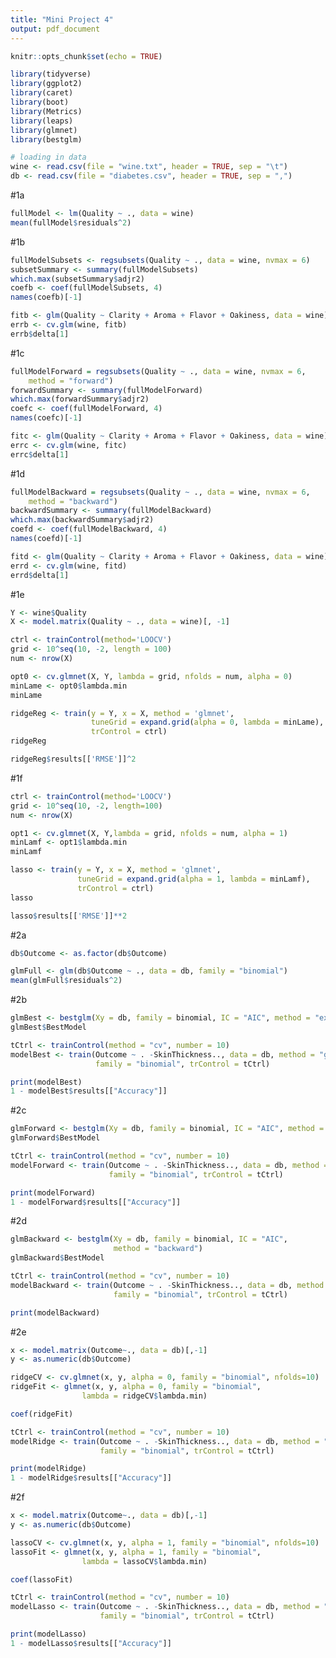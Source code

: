```yaml
---
title: "Mini Project 4"
output: pdf_document
---
```


```r
knitr::opts_chunk$set(echo = TRUE)
```

```r
library(tidyverse)
library(ggplot2)
library(caret)
library(boot)
library(Metrics)
library(leaps)
library(glmnet)
library(bestglm)
```

```r
# loading in data
wine <- read.csv(file = "wine.txt", header = TRUE, sep = "\t")
db <- read.csv(file = "diabetes.csv", header = TRUE, sep = ",")
```

#1a
```r
fullModel <- lm(Quality ~ ., data = wine)
mean(fullModel$residuals^2)
```

#1b
```r
fullModelSubsets <- regsubsets(Quality ~ ., data = wine, nvmax = 6)
subsetSummary <- summary(fullModelSubsets)
which.max(subsetSummary$adjr2)
coefb <- coef(fullModelSubsets, 4)
names(coefb)[-1]

fitb <- glm(Quality ~ Clarity + Aroma + Flavor + Oakiness, data = wine)
errb <- cv.glm(wine, fitb)
errb$delta[1]
```

#1c
```r
fullModelForward = regsubsets(Quality ~ ., data = wine, nvmax = 6, 
	method = "forward")
forwardSummary <- summary(fullModelForward)
which.max(forwardSummary$adjr2)
coefc <- coef(fullModelForward, 4)
names(coefc)[-1]

fitc <- glm(Quality ~ Clarity + Aroma + Flavor + Oakiness, data = wine)
errc <- cv.glm(wine, fitc)
errc$delta[1]
```

#1d
```r
fullModelBackward = regsubsets(Quality ~ ., data = wine, nvmax = 6, 
	method = "backward")
backwardSummary <- summary(fullModelBackward)
which.max(backwardSummary$adjr2)
coefd <- coef(fullModelBackward, 4)
names(coefd)[-1]

fitd <- glm(Quality ~ Clarity + Aroma + Flavor + Oakiness, data = wine)
errd <- cv.glm(wine, fitd)
errd$delta[1]
```

#1e
```r
Y <- wine$Quality
X <- model.matrix(Quality ~ ., data = wine)[, -1]

ctrl <- trainControl(method='LOOCV')
grid <- 10^seq(10, -2, length = 100)
num <- nrow(X)

opt0 <- cv.glmnet(X, Y, lambda = grid, nfolds = num, alpha = 0)
minLame <- opt0$lambda.min
minLame

ridgeReg <- train(y = Y, x = X, method = 'glmnet', 
                  tuneGrid = expand.grid(alpha = 0, lambda = minLame), 
                  trControl = ctrl)
ridgeReg

ridgeReg$results[['RMSE']]^2
```

#1f
```r
ctrl <- trainControl(method='LOOCV')
grid <- 10^seq(10, -2, length=100)
num <- nrow(X)

opt1 <- cv.glmnet(X, Y,lambda = grid, nfolds = num, alpha = 1)
minLamf <- opt1$lambda.min
minLamf

lasso <- train(y = Y, x = X, method = 'glmnet', 
               tuneGrid = expand.grid(alpha = 1, lambda = minLamf), 
               trControl = ctrl)
lasso

lasso$results[['RMSE']]**2
```

#2a
```r
db$Outcome <- as.factor(db$Outcome)

glmFull <- glm(db$Outcome ~ ., data = db, family = "binomial")
mean(glmFull$residuals^2)
```

#2b
```r
glmBest <- bestglm(Xy = db, family = binomial, IC = "AIC", method = "exhaustive")
glmBest$BestModel

tCtrl <- trainControl(method = "cv", number = 10)
modelBest <- train(Outcome ~ . -SkinThickness.., data = db, method = "glm", 
                   family = "binomial", trControl = tCtrl)

print(modelBest)
1 - modelBest$results[["Accuracy"]]
```

#2c
```r
glmForward <- bestglm(Xy = db, family = binomial, IC = "AIC", method = "forward")
glmForward$BestModel

tCtrl <- trainControl(method = "cv", number = 10)
modelForward <- train(Outcome ~ . -SkinThickness.., data = db, method = "glm", 
                      family = "binomial", trControl = tCtrl)

print(modelForward)
1 - modelForward$results[["Accuracy"]]
```

#2d
```r
glmBackward <- bestglm(Xy = db, family = binomial, IC = "AIC", 
                       method = "backward")
glmBackward$BestModel

tCtrl <- trainControl(method = "cv", number = 10)
modelBackward <- train(Outcome ~ . -SkinThickness.., data = db, method = "glm", 
                       family = "binomial", trControl = tCtrl)

print(modelBackward)
```

#2e
```r
x <- model.matrix(Outcome~., data = db)[,-1]
y <- as.numeric(db$Outcome)

ridgeCV <- cv.glmnet(x, y, alpha = 0, family = "binomial", nfolds=10)
ridgeFit <- glmnet(x, y, alpha = 0, family = "binomial",
                lambda = ridgeCV$lambda.min)

coef(ridgeFit)

tCtrl <- trainControl(method = "cv", number = 10)
modelRidge <- train(Outcome ~ . -SkinThickness.., data = db, method = "glm", 
                    family = "binomial", trControl = tCtrl)

print(modelRidge)
1 - modelRidge$results[["Accuracy"]]
```

#2f
```r
x <- model.matrix(Outcome~., data = db)[,-1]
y <- as.numeric(db$Outcome)

lassoCV <- cv.glmnet(x, y, alpha = 1, family = "binomial", nfolds=10)
lassoFit <- glmnet(x, y, alpha = 1, family = "binomial",
                lambda = lassoCV$lambda.min)

coef(lassoFit)

tCtrl <- trainControl(method = "cv", number = 10)
modelLasso <- train(Outcome ~ . -SkinThickness.., data = db, method = "glm", 
                    family = "binomial", trControl = tCtrl)

print(modelLasso)
1 - modelLasso$results[["Accuracy"]]
```








